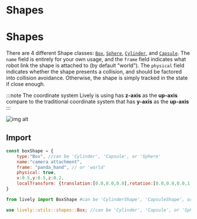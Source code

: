 # Shapes

# Shapes



There are 4 different Shape classes: [`Box`](./box), [`Sphere`](./sphere), [`Cylinder`](./cylinder), and [`Capsule`](./capsule). The `name` field is entirely for your own usage, and the `frame` field indicates what robot link the shape is attached to (by default "world"). The `physical` field indicates whether the shape presents a collision, and should be factored into collision avoidance. Otherwise, the shape is simply tracked in the state if close enough.

:::note
The coordinate system Lively is using has **z-axis** as the **up-axis** compare to the traditional coordinate system that has **y-axis** as the **up-axis**
:::

![img alt](/img/z-up_axis.gif)

## Import


<Tabs>
  <TabItem value="js" label="Javascript">

  ```js
  const boxShape = {
      type:"Box", //can be 'Cylinder', 'Capsule', or 'Sphere'
      name:"camera attachment",
      frame: "panda_hand", // or 'world'
      physical: true,
      x:0.5,y:0.5,z:0.2,
      localTransform: {translation:[0.0,0.0,0.0],rotation:[0.0,0.0,0.0,1.0]} // [x, y, z, w] ordering for quaternion
  }
  ```

  </TabItem>
  <TabItem value="py" label="Python">

  ```py
  from lively import BoxShape #can be 'CylinderShape', 'CapsuleShape', or 'SphereShape'
  ```
   </TabItem>
   <TabItem value= "rust" label="Rust"> 

   ```rust
   use lively::utils::shapes::Box; //can be 'Cylinder', 'Capsule', or 'Sphere'
   ``` 
   </TabItem>
</Tabs> 

